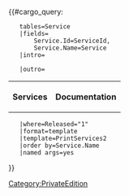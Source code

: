 <!--

	finding information for each service

-->{{#cargo_query:
	tables=Service
	|fields=
		Service.Id=ServiceId,
		Service.Name=Service
	|intro=<table class="sortable">
			<tr>
			<th>Services</th>
			<th>Documentation</th>
			</tr>
	|outro=</table>
	|where=Released="1"
	|format=template
	|template=PrintServices2	
	|order by=Service.Name
	|named args=yes
}}<noinclude>[[Category:PrivateEdition]]</noinclude>